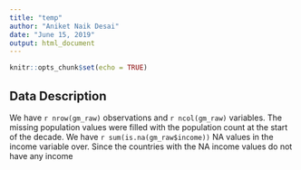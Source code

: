 ```yaml
---
title: "temp"
author: "Aniket Naik Desai"
date: "June 15, 2019"
output: html_document
---
```


```r
knitr::opts_chunk$set(echo = TRUE)
```

## Data Description
We have `r nrow(gm_raw)` observations and `r ncol(gm_raw)` variables. The missing population values were filled with the population count at the start of the decade. We have `r sum(is.na(gm_raw$income))` NA values in the income variable over. Since the countries with the NA income values do not have any income 